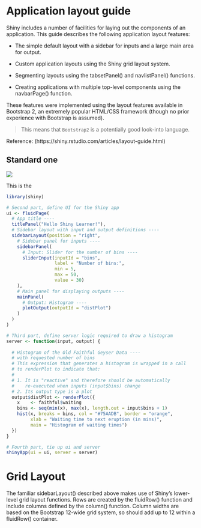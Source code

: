 # Application layout guide

Shiny includes a number of facilities for laying out the components of an application. This guide describes the following application layout features:

- The simple default layout with a sidebar for inputs and a large main area for output.

- Custom application layouts using the Shiny grid layout system.

- Segmenting layouts using the tabsetPanel() and navlistPanel() functions.

- Creating applications with multiple top-level components using the navbarPage() function.

These features were implemented using the layout features available in Bootstrap 2, an extremely popular HTML/CSS framework (though no prior experience with Bootstrap is assumed).

> This means that `Bootstrap2` is a potentially good look-into language.

Reference: (https://shiny.rstudio.com/articles/layout-guide.html)

## Standard one

![](https://shiny.rstudio.com/tutorial/written-tutorial/lesson1/images/01_hello.png)


This is the 
```r
library(shiny)

# Second part, define UI for the Shiny app
ui <- fluidPage(
  # App title ----
  titlePanel("Hello Shiny Learner!"),
  # Sidebar layout with input and output definitions ----
  sidebarLayout(position = "right", 
    # Sidebar panel for inputs ----
    sidebarPanel(
      # Input: Slider for the number of bins ----
      sliderInput(inputId = "bins",
                  label = "Number of bins:",
                  min = 5,
                  max = 50,
                  value = 30)
    ),
    # Main panel for displaying outputs ----
    mainPanel(
      # Output: Histogram ----
      plotOutput(outputId = "distPlot")
    )
  )
)

# Third part, define server logic required to draw a histogram
server <- function(input, output) {
  
  # Histogram of the Old Faithful Geyser Data ----
  # with requested number of bins
  # This expression that generates a histogram is wrapped in a call
  # to renderPlot to indicate that:
  #
  # 1. It is "reactive" and therefore should be automatically
  #    re-executed when inputs (input$bins) change
  # 2. Its output type is a plot
  output$distPlot <- renderPlot({
    x    <- faithful$waiting
    bins <- seq(min(x), max(x), length.out = input$bins + 1)
    hist(x, breaks = bins, col = "#75AADB", border = "orange",
         xlab = "Waiting time to next eruption (in mins)",
         main = "Histogram of waiting times")
  })
}

# Fourth part, tie up ui and server
shinyApp(ui = ui, server = server)
```

# Grid Layout

The familiar sidebarLayout() described above makes use of Shiny’s lower-level grid layout functions. Rows are created by the fluidRow() function and include columns defined by the column() function. Column widths are based on the Bootstrap 12-wide grid system, so should add up to 12 within a fluidRow() container.
